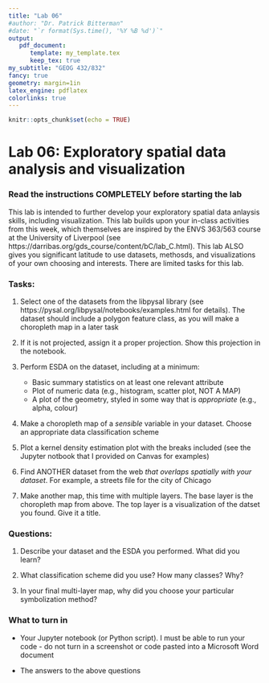 ```yaml
---
title: "Lab 06"
#author: "Dr. Patrick Bitterman"
#date: "`r format(Sys.time(), '%Y %B %d')`"
output: 
   pdf_document: 
      template: my_template.tex
      keep_tex: true
my_subtitle: "GEOG 432/832"
fancy: true
geometry: margin=1in
latex_engine: pdflatex
colorlinks: true
---
```


```r
knitr::opts_chunk$set(echo = TRUE)
```

# Lab 06: Exploratory spatial data analysis and visualization

### Read the instructions COMPLETELY before starting the lab

This lab is intended to further develop your exploratory spatial data anlaysis skills, including visualization. This lab builds upon your in-class activities from this week, which themselves are inspired by the ENVS 363/563 course at the University of Liverpool (see https://darribas.org/gds_course/content/bC/lab_C.html). This lab ALSO gives you significant latitude to use datasets, methosds, and visualizations of your own choosing and interests. There are limited tasks for this lab.

### Tasks:

1. Select one of the datasets from the libpysal library (see https://pysal.org/libpysal/notebooks/examples.html for details). The dataset should include a polygon feature class, as you will make a choropleth map in a later task

2. If it is not projected, assign it a proper projection. Show this projection in the notebook.

3. Perform ESDA on the dataset, including at a minimum:

    - Basic summary statistics on at least one relevant attribute
    - Plot of numeric data (e.g., histogram, scatter plot, NOT A MAP)
    - A plot of the geometry, styled in some way that is *appropriate* (e.g., alpha, colour)
  
4. Make a choropleth map of a *sensible* variable in your dataset. Choose an appropriate data classification scheme

5. Plot a kernel density estimation plot with the breaks included (see the Jupyter notbook that I provided on Canvas for examples)

6. Find ANOTHER dataset from the web *that overlaps spatially with your dataset*. For example, a streets file for the city of Chicago

7. Make another map, this time with multiple layers. The base layer is the choropleth map from above. The top layer is a visualization of the datset you found. Give it a title.

### Questions:

1. Describe your dataset and the ESDA you performed. What did you learn?

2. What classification scheme did you use? How many classes? Why?

3. In your final multi-layer map, why did you choose your particular symbolization method?

### What to turn in

- Your Jupyter notebook (or Python script). I must be able to run your code - do not turn in a screenshot or code pasted into a Microsoft Word document

- The answers to the above questions

